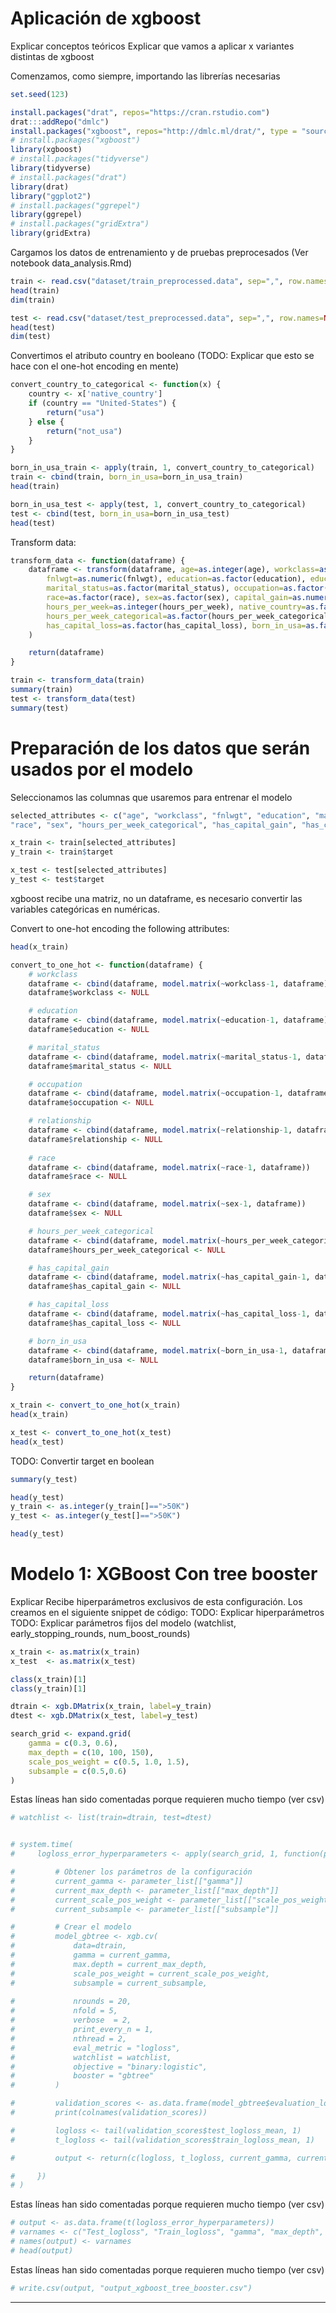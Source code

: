 # Aplicación de xgboost
Explicar conceptos teóricos
Explicar que vamos a aplicar x variantes distintas de xgboost

Comenzamos, como siempre, importando las librerías necesarias

```r
set.seed(123)

install.packages("drat", repos="https://cran.rstudio.com")
drat:::addRepo("dmlc")
install.packages("xgboost", repos="http://dmlc.ml/drat/", type = "source")
# install.packages("xgboost")
library(xgboost)
# install.packages("tidyverse")
library(tidyverse)
# install.packages("drat")
library(drat)
library("ggplot2")
# install.packages("ggrepel")
library(ggrepel)
# install.packages("gridExtra")
library(gridExtra)
```


Cargamos los datos de entrenamiento y de pruebas preprocesados (Ver notebook data_analysis.Rmd)

```r
train <- read.csv("dataset/train_preprocessed.data", sep=",", row.names=NULL, header=TRUE)
head(train)
dim(train)

test <- read.csv("dataset/test_preprocessed.data", sep=",", row.names=NULL, header=TRUE)
head(test)
dim(test)
```

Convertimos el atributo country en booleano (TODO: Explicar que esto se hace con el one-hot encoding en mente)
```r
convert_country_to_categorical <- function(x) {
    country <- x['native_country']
    if (country == "United-States") {
        return("usa")
    } else {
        return("not_usa")
    }
}	
```	

```r
born_in_usa_train <- apply(train, 1, convert_country_to_categorical)
train <- cbind(train, born_in_usa=born_in_usa_train)
head(train)	
```	

```r
born_in_usa_test <- apply(test, 1, convert_country_to_categorical)
test <- cbind(test, born_in_usa=born_in_usa_test)
head(test)
```	

Transform data:

```r
transform_data <- function(dataframe) {
    dataframe <- transform(dataframe, age=as.integer(age), workclass=as.factor(workclass),
        fnlwgt=as.numeric(fnlwgt), education=as.factor(education), education_num=as.integer(education_num),
        marital_status=as.factor(marital_status), occupation=as.factor(occupation), relationship=as.factor(relationship),
        race=as.factor(race), sex=as.factor(sex), capital_gain=as.numeric(capital_gain), capital_loss=as.numeric(capital_loss),
        hours_per_week=as.integer(hours_per_week), native_country=as.factor(native_country), target=as.factor(target),
        hours_per_week_categorical=as.factor(hours_per_week_categorical),has_capital_gain=as.factor(has_capital_gain),
        has_capital_loss=as.factor(has_capital_loss), born_in_usa=as.factor(born_in_usa)
    )

    return(dataframe)
}
```

```r
train <- transform_data(train)
summary(train)
test <- transform_data(test)
summary(test)
```

# Preparación de los datos que serán usados por el modelo
Seleccionamos las columnas que usaremos para entrenar el modelo
```r
selected_attributes <- c("age", "workclass", "fnlwgt", "education", "marital_status",  "occupation", "relationship", 
"race", "sex", "hours_per_week_categorical", "has_capital_gain", "has_capital_loss", "born_in_usa")

x_train <- train[selected_attributes]
y_train <- train$target

x_test <- test[selected_attributes]
y_test <- test$target
``` 

xgboost recibe una matriz, no un dataframe, es necesario convertir las variables categóricas en numéricas.

Convert to one-hot encoding the following attributes:
```r
head(x_train)
```

```r
convert_to_one_hot <- function(dataframe) {
    # workclass
    dataframe <- cbind(dataframe, model.matrix(~workclass-1, dataframe))
    dataframe$workclass <- NULL

    # education
    dataframe <- cbind(dataframe, model.matrix(~education-1, dataframe))
    dataframe$education <- NULL

    # marital_status
    dataframe <- cbind(dataframe, model.matrix(~marital_status-1, dataframe))
    dataframe$marital_status <- NULL

    # occupation
    dataframe <- cbind(dataframe, model.matrix(~occupation-1, dataframe))
    dataframe$occupation <- NULL

    # relationship
    dataframe <- cbind(dataframe, model.matrix(~relationship-1, dataframe))
    dataframe$relationship <- NULL
    
    # race
    dataframe <- cbind(dataframe, model.matrix(~race-1, dataframe))
    dataframe$race <- NULL

    # sex
    dataframe <- cbind(dataframe, model.matrix(~sex-1, dataframe))
    dataframe$sex <- NULL

    # hours_per_week_categorical
    dataframe <- cbind(dataframe, model.matrix(~hours_per_week_categorical-1, dataframe))
    dataframe$hours_per_week_categorical <- NULL

    # has_capital_gain
    dataframe <- cbind(dataframe, model.matrix(~has_capital_gain-1, dataframe))
    dataframe$has_capital_gain <- NULL

    # has_capital_loss
    dataframe <- cbind(dataframe, model.matrix(~has_capital_loss-1, dataframe))
    dataframe$has_capital_loss <- NULL

    # born_in_usa
    dataframe <- cbind(dataframe, model.matrix(~born_in_usa-1, dataframe))
    dataframe$born_in_usa <- NULL

    return(dataframe)
}

```

```r
x_train <- convert_to_one_hot(x_train)
head(x_train)

x_test <- convert_to_one_hot(x_test)
head(x_test)
```

TODO: Convertir target en boolean

```r
summary(y_test)
```

```r
head(y_test)
y_train <- as.integer(y_train[]==">50K")
y_test <- as.integer(y_test[]==">50K")

head(y_test)
```

# Modelo 1: XGBoost Con tree booster
Explicar
Recibe hiperparámetros exclusivos de esta configuración. Los creamos en el siguiente snippet de código:
TODO: Explicar hiperparámetros
TODO: Explicar parámetros fijos del modelo (watchlist, early_stopping_rounds, num_boost_rounds)

```r
x_train <- as.matrix(x_train)
x_test  <- as.matrix(x_test)

class(x_train)[1]
class(y_train)[1]

dtrain <- xgb.DMatrix(x_train, label=y_train)
dtest <- xgb.DMatrix(x_test, label=y_test)	
```	



```r

search_grid <- expand.grid(
    gamma = c(0.3, 0.6),
    max_depth = c(10, 100, 150),
    scale_pos_weight = c(0.5, 1.0, 1.5),
    subsample = c(0.5,0.6)
)

```

Estas líneas han sido comentadas porque requieren mucho tiempo (ver csv)

```r
# watchlist <- list(train=dtrain, test=dtest)


# system.time(
#     logloss_error_hyperparameters <- apply(search_grid, 1, function(parameter_list) {

#         # Obtener los parámetros de la configuración
#         current_gamma <- parameter_list[["gamma"]]
#         current_max_depth <- parameter_list[["max_depth"]]
#         current_scale_pos_weight <- parameter_list[["scale_pos_weight"]]
#         current_subsample <- parameter_list[["subsample"]]

#         # Crear el modelo
#         model_gbtree <- xgb.cv(
#             data=dtrain, 
#             gamma = current_gamma,
#             max.depth = current_max_depth,
#             scale_pos_weight = current_scale_pos_weight, 
#             subsample = current_subsample, 
            
#             nrounds = 20,
#             nfold = 5,
#             verbose  = 2,
#             print_every_n = 1,
#             nthread = 2, 
#             eval_metric = "logloss",
#             watchlist = watchlist,
#             objective = "binary:logistic",
#             booster = "gbtree"
#         )

#         validation_scores <- as.data.frame(model_gbtree$evaluation_log)
#         print(colnames(validation_scores))

#         logloss <- tail(validation_scores$test_logloss_mean, 1)
#         t_logloss <- tail(validation_scores$train_logloss_mean, 1)

#         output <- return(c(logloss, t_logloss, current_gamma, current_max_depth, current_scale_pos_weight, current_subsample))

#     })
# )


```

Estas líneas han sido comentadas porque requieren mucho tiempo (ver csv)

```r
# output <- as.data.frame(t(logloss_error_hyperparameters))
# varnames <- c("Test_logloss", "Train_logloss", "gamma", "max_depth", "scale_pos_weight", "subsample")
# names(output) <- varnames
# head(output)
```

Estas líneas han sido comentadas porque requieren mucho tiempo (ver csv)
```r
# write.csv(output, "output_xgboost_tree_booster.csv")	
```

-----------------------------------------------------------------------------------------------------------------------------------------------------------------------------------



